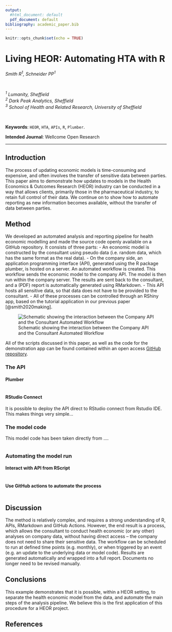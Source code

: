 ```yaml
---
output: 
  #html_document: default
  pdf_document: default
bibliography: academic_paper.bib
---
```


```r
knitr::opts_chunk$set(echo = TRUE)
```

# Living HEOR: Automating HTA with R

*Smith R^1^, Schneider PP^1^*

<br>

\begingroup\small
*^1^ Lumanity, Sheffield*  
*^2^ Dark Peak Analytics, Sheffield*   
*^3^ School of Health and Related Research, University of Sheffield*
\endgroup

<br>

  __Keywords__:  `HEOR`, `HTA`, `APIs`, `R`, `Plumber`.  
  
  __Intended Journal__: Wellcome Open Research

****  

## Introduction

The process of updating economic models is time-consuming and expensive, and often involves the transfer of sensitive data between parties. This paper aims to demonstrate how updates to models in the Health Economics & Outcomes Research (HEOR) industry can be conducted in a way that allows clients, primarily those in the pharmaceutical industry, to retain full control of their data. We continue on to show how to automate reporting as new information becomes available, without the transfer of data between parties.

## Method

We developed an automated analysis and reporting pipeline for health economic modelling and made the source code openly available on a GitHub repository. It consists of three parts:
-	An economic model is constructed by the consultant using pseudo data (i.e. random data, which has the same format as the real data).
-	On the company side, an application programming interface (API), generated using the R package plumber, is hosted on a server. An automated workflow is created. This workflow sends the economic model to the company API. The model is then run within the company server. The results are sent back to the consultant, and a (PDF) report is automatically generated using RMarkdown.
- This API hosts all sensitive data, so that data does not have to be provided to the consultant.
- All of these processes can be controlled through an RShiny app, based on the tutorial application in our previous paper [@smith2020making].

![Schematic showing the interaction between the Company API and the Consultant Automated Workflow](../app_files/www/process_diagram.PNG)

All of the scripts discussed in this paper, as well as the code for the demonstration app can be found contained within an open access  [GitHub repository](https://github.com/RobertASmithBresMed/plumberHE).

### The API

#### Plumber

```r
```

#### RStudio Connect

It is possible to deploy the API direct to RStudio connect from Rstudio IDE. This makes things very simple...

### The model code

This model code has been taken directly from ....

```r
```

### Automating the model run

#### Interact with API from RScript
```r
```

#### Use GitHub actions to automate the process
```r
```

## Discussion

The method is relatively complex, and requires a strong understanding of R, APIs, RMarkdown and GitHub Actions. However, the end result is a process, which allows the consultant to conduct health economic (or any other) analyses on company data, without having direct access – the company does not need to share their sensitive data. The workflow can be scheduled to run at defined time points (e.g. monthly), or when triggered by an event (e.g. an update to the underlying data or model code). Results are generated automatically and wrapped into a full report. Documents no longer need to be revised manually.

## Conclusions

This example demonstrates that it is possible, within a HEOR setting, to separate the health economic model from the data, and automate the main steps of the analysis pipeline. We believe this is the first application of this procedure for a HEOR project.

\newpage
## References
